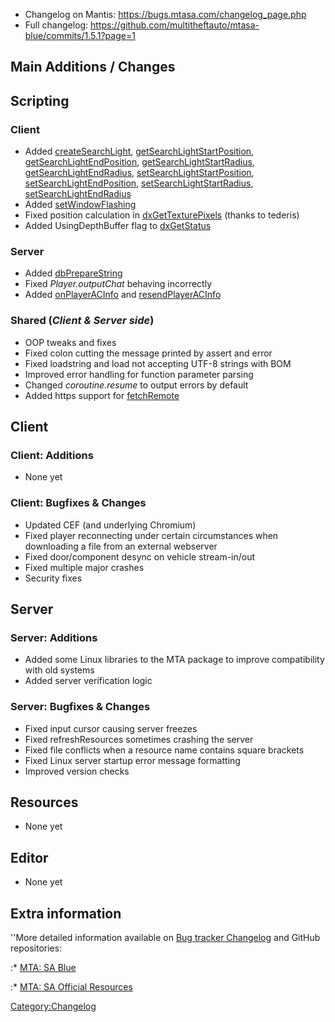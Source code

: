 {{Changelogs}}


* Changelog on Mantis: https://bugs.mtasa.com/changelog_page.php
* Full changelog: https://github.com/multitheftauto/mtasa-blue/commits/1.5.1?page=1

== Main Additions / Changes ==


== Scripting ==

===Client===
* Added [[/createSearchLight.md|createSearchLight]], [[/getSearchLightStartPosition.md|getSearchLightStartPosition]], [[/getSearchLightEndPosition.md|getSearchLightEndPosition]], [[/getSearchLightStartRadius.md|getSearchLightStartRadius]], [[/getSearchLightEndRadius.md|getSearchLightEndRadius]], [[/setSearchLightStartPosition.md|setSearchLightStartPosition]], [[/setSearchLightEndPosition.md|setSearchLightEndPosition]], [[/setSearchLightStartRadius.md|setSearchLightStartRadius]], [[/setSearchLightEndRadius.md|setSearchLightEndRadius]]
* Added [[/setWindowFlashing.md|setWindowFlashing]]
* Fixed position calculation in [[/dxGetTexturePixels.md|dxGetTexturePixels]] (thanks to tederis)
* Added UsingDepthBuffer flag to [[/dxGetStatus.md|dxGetStatus]]

=== Server ===
* Added [[/dbPrepareString.md|dbPrepareString]]
* Fixed ''Player.outputChat'' behaving incorrectly
* Added [[/onPlayerACInfo.md|onPlayerACInfo]] and [[/resendPlayerACInfo.md|resendPlayerACInfo]]

=== Shared (''Client & Server side'') ===
* OOP tweaks and fixes
* Fixed colon cutting the message printed by assert and error
* Fixed loadstring and load not accepting UTF-8 strings with BOM
* Improved error handling for function parameter parsing
* Changed ''coroutine.resume'' to output errors by default
* Added https support for [[/fetchRemote.md|fetchRemote]]

== Client ==

=== Client: Additions ===
* None yet

=== Client: Bugfixes & Changes ===
* Updated CEF (and underlying Chromium)
* Fixed player reconnecting under certain circumstances when downloading a file from an external webserver
* Fixed door/component desync on vehicle stream-in/out
* Fixed multiple major crashes
* Security fixes

== Server ==

=== Server: Additions ===
* Added some Linux libraries to the MTA package to improve compatibility with old systems
* Added server verification logic

=== Server: Bugfixes & Changes ===
* Fixed input cursor causing server freezes
* Fixed refreshResources sometimes crashing the server
* Fixed file conflicts when a resource name contains square brackets
* Fixed Linux server startup error message formatting
* Improved version checks

== Resources ==
* None yet

== Editor ==
* None yet

== Extra information ==
''More detailed information available on [https://bugs.multitheftauto.com/changelog_page.php Bug tracker Changelog] and GitHub repositories:
:* [https://github.com/multitheftauto/mtasa-blue MTA: SA Blue]
:* [https://github.com/multitheftauto/mtasa-resources MTA: SA Official Resources]

[[/Category:Changelog.md|Category:Changelog]]